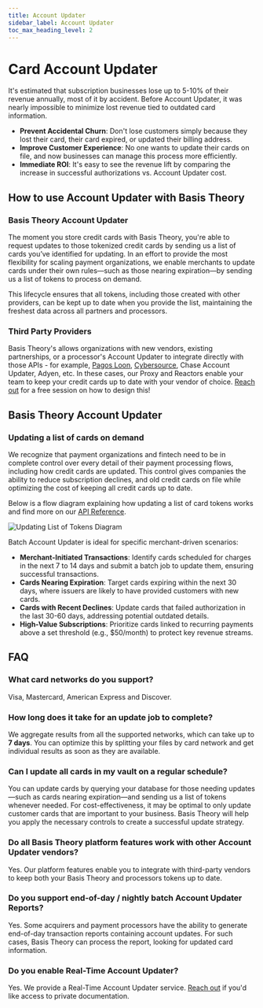 ```yaml
---
title: Account Updater
sidebar_label: Account Updater
toc_max_heading_level: 2
---
```



# Card Account Updater

It's estimated that subscription businesses lose up to 5-10% of their revenue annually, most of it by accident. Before Account Updater, it was nearly impossible to minimize lost revenue tied to outdated card information.

- **Prevent Accidental Churn**: Don't lose customers simply because they lost their card, their card expired, or updated their billing address.
- **Improve Customer Experience**: No one wants to update their cards on file, and now businesses can manage this process more efficiently.
- **Immediate ROI**: It's easy to see the revenue lift by comparing the increase in successful authorizations vs. Account Updater cost.

## How to use Account Updater with Basis Theory

### Basis Theory Account Updater

The moment you store credit cards with Basis Theory, you're able to request updates to those tokenized credit cards by sending us a list of cards you’ve identified for updating. In an effort to provide the most flexibility for scaling payment organizations, we enable merchants to update cards under their own rules—such as those nearing expiration—by sending us a list of tokens to process on demand.

This lifecycle ensures that all tokens, including those created with other providers, can be kept up to date when you provide the list, maintaining the freshest data across all partners and processors.

### Third Party Providers

Basis Theory's allows organizations with new vendors, existing partnerships, or a processor's Account Updater to integrate directly with those APIs - for example, [Pagos Loon](https://pagos.ai/loon/), [Cybersource](https://www.cybersource.com/en-us/solutions/additional-services.html#accountupdater), Chase Account Updater, Adyen, etc. In these cases, our Proxy and Reactors enable your team to keep your credit cards up to date with your vendor of choice. [Reach out](https://basistheory.com/contact) for a free session on how to design this!

## Basis Theory Account Updater <Enterprise />

### Updating a list of cards on demand

We recognize that payment organizations and fintech need to be in complete control over every detail of their payment processing flows, including how credit cards are updated. This control gives companies the ability to reduce subscription declines, and old credit cards on file while optimizing the cost of keeping all credit cards up to date.

Below is a flow diagram explaining how updating a list of card tokens works and find more on our [API Reference](/docs/api/).

![Updating List of Tokens Diagram](/img/features/account-updater/account-updater-overview.png)

Batch Account Updater is ideal for specific merchant-driven scenarios:
- **Merchant-Initiated Transactions**: Identify cards scheduled for charges in the next 7 to 14 days and submit a batch job to update them, ensuring successful transactions.
- **Cards Nearing Expiration**: Target cards expiring within the next 30 days, where issuers are likely to have provided customers with new cards.
- **Cards with Recent Declines**: Update cards that failed authorization in the last 30-60 days, addressing potential outdated details.
- **High-Value Subscriptions**: Prioritize cards linked to recurring payments above a set threshold (e.g., $50/month) to protect key revenue streams.

## FAQ

### What card networks do you support?

Visa, Mastercard, American Express and Discover.

### How long does it take for an update job to complete?

We aggregate results from all the supported networks, which can take up to **7 days**. You can optimize this by splitting your files by card network and get individual results as soon as they are available.

### Can I update all cards in my vault on a regular schedule?

You can update cards by querying your database for those needing updates—such as cards nearing expiration—and sending us a list of tokens whenever needed. For cost-effectiveness, it may be optimal to only update customer cards that are important to your business. Basis Theory will help you apply the necessary controls to create a successful update strategy.

### Do all Basis Theory platform features work with other Account Updater vendors?

Yes. Our platform features enable you to integrate with third-party vendors to keep both your Basis Theory and processors tokens up to date.

### Do you support end-of-day / nightly batch Account Updater Reports?

Yes. Some acquirers and payment processors have the ability to generate end-of-day transaction reports containing account updates. For such cases, Basis Theory can process the report, looking for updated card information.

### Do you enable Real-Time Account Updater?

Yes. We provide a Real-Time Account Updater service. [Reach out](https://basistheory.com/contact) if you'd like access to private documentation.

